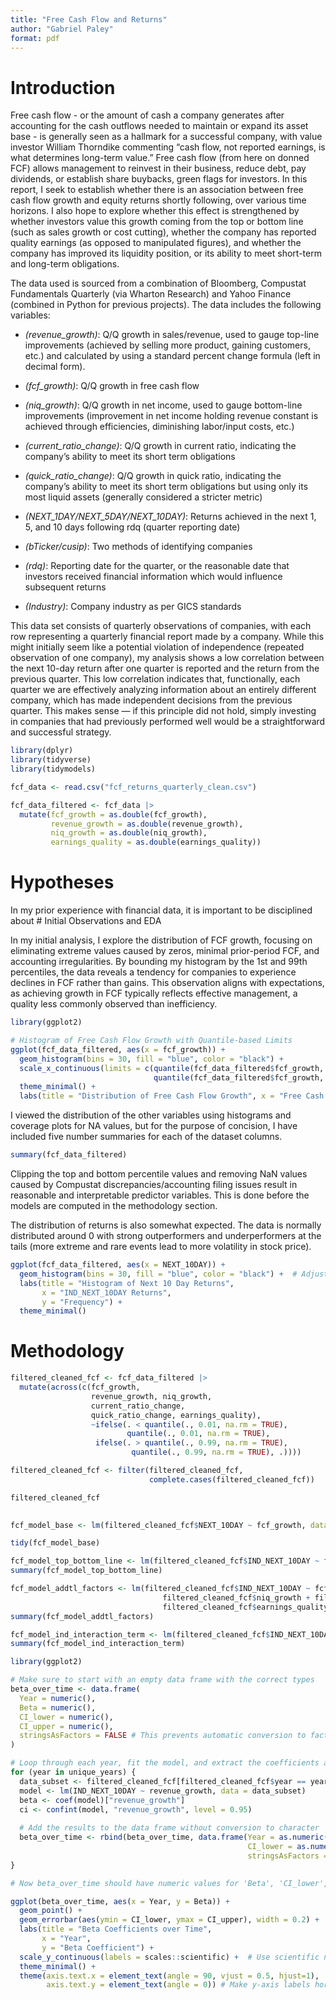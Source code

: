 ```yaml
---
title: "Free Cash Flow and Returns"
author: "Gabriel Paley"
format: pdf
---
```


# Introduction

Free cash flow - or the amount of cash a company generates after accounting for the cash outflows needed to maintain or expand its asset base - is generally seen as a hallmark for a successful company, with value investor William Thorndike commenting "cash flow, not reported earnings, is what determines long-term value." Free cash flow (from here on donned FCF) allows management to reinvest in their business, reduce debt, pay dividends, or establish share buybacks, green flags for investors. In this report, I seek to establish whether there is an association between free cash flow growth and equity returns shortly following, over various time horizons. I also hope to explore whether this effect is strengthened by whether investors value this growth coming from the top or bottom line (such as sales growth or cost cutting), whether the company has reported quality earnings (as opposed to manipulated figures), and whether the company has improved its liquidity position, or its ability to meet short-term and long-term obligations.

The data used is sourced from a combination of Bloomberg, Compustat Fundamentals Quarterly (via Wharton Research) and Yahoo Finance (combined in Python for previous projects). The data includes the following variables:

 - *(revenue_growth)*: Q/Q growth in sales/revenue, used to gauge top-line improvements (achieved by selling more product, 
    gaining customers, etc.) and calculated by using a standard percent change formula (left in decimal form).
 - *(fcf_growth)*: Q/Q growth in free cash flow
 - *(niq_growth)*: Q/Q growth in net income, used to gauge bottom-line improvements (improvement in net income holding revenue constant is achieved through efficiencies, diminishing labor/input costs, etc.)
 - *(current_ratio_change)*: Q/Q growth in current ratio, indicating the company's ability to meet its short term obligations
 - *(quick_ratio_change)*: Q/Q growth in quick ratio, indicating the company's ability to meet its short term obligations but using
    only its most liquid assets (generally considered a stricter metric)
   
 - *(NEXT_1DAY/NEXT_5DAY/NEXT_10DAY)*: Returns achieved in the next 1, 5, and 10 days following rdq (quarter reporting date)
 
 - *(bTicker/cusip)*: Two methods of identifying companies
 - *(rdq)*: Reporting date for the quarter, or the reasonable date that investors received financial information which would influence subsequent returns
 - *(Industry)*: Company industry as per GICS standards

This data set consists of quarterly observations of companies, with each row representing a quarterly financial report made by a company. While this might initially seem like a potential violation of independence (repeated observation of one company), my analysis shows a low correlation between the next 10-day return after one quarter is reported and the return from the previous quarter. This low correlation indicates that, functionally, each quarter we are effectively analyzing information about an entirely different company, which has made independent decisions from the previous quarter. This makes sense — if this principle did not hold, simply investing in companies that had previously performed well would be a straightforward and successful strategy.

```r
library(dplyr)
library(tidyverse)
library(tidymodels)

fcf_data <- read.csv("fcf_returns_quarterly_clean.csv")

fcf_data_filtered <- fcf_data |>
  mutate(fcf_growth = as.double(fcf_growth),
         revenue_growth = as.double(revenue_growth),
         niq_growth = as.double(niq_growth),
         earnings_quality = as.double(earnings_quality))

```

# Hypotheses



In my prior experience with financial data, it is important to be disciplined about 
# Initial Observations and EDA

In my initial analysis, I explore the distribution of FCF growth, focusing on eliminating extreme values caused by zeros, minimal prior-period FCF, and accounting irregularities. By bounding my histogram by the 1st and 99th percentiles, the data reveals a tendency for companies to experience declines in FCF rather than gains. This observation aligns with expectations, as achieving growth in FCF typically reflects effective management, a quality less commonly observed than inefficiency.

```r
library(ggplot2)

# Histogram of Free Cash Flow Growth with Quantile-based Limits
ggplot(fcf_data_filtered, aes(x = fcf_growth)) +
  geom_histogram(bins = 30, fill = "blue", color = "black") +
  scale_x_continuous(limits = c(quantile(fcf_data_filtered$fcf_growth, 0.01, na.rm = TRUE), 
                                quantile(fcf_data_filtered$fcf_growth, 0.99, na.rm = TRUE))) +
  theme_minimal() +
  labs(title = "Distribution of Free Cash Flow Growth", x = "Free Cash Flow Growth", y = "Frequency")

```

I viewed the distribution of the other variables using histograms and coverage plots for NA values, but for the purpose of concision, I have included five number summaries for each of the dataset columns. 

```r
summary(fcf_data_filtered)
```
Clipping the top and bottom percentile values and removing NaN values caused by Compustat discrepancies/accounting filing issues result in reasonable and interpretable predictor variables. This is done before the models are computed in the methodology section.

The distribution of returns is also somewhat expected. The data is normally distributed around 0 with strong outperformers and underperformers at the tails (more extreme and rare events lead to more volatility in stock price). 

```r
ggplot(fcf_data_filtered, aes(x = NEXT_10DAY)) +
  geom_histogram(bins = 30, fill = "blue", color = "black") +  # Adjust the number of bins as needed
  labs(title = "Histogram of Next 10 Day Returns",
       x = "IND_NEXT_10DAY Returns",
       y = "Frequency") +
  theme_minimal()
```
# Methodology

```r
filtered_cleaned_fcf <- fcf_data_filtered |>
  mutate(across(c(fcf_growth, 
                  revenue_growth, niq_growth, 
                  current_ratio_change,
                  quick_ratio_change, earnings_quality),
                  ~ifelse(. < quantile(., 0.01, na.rm = TRUE),
                          quantile(., 0.01, na.rm = TRUE),
                   ifelse(. > quantile(., 0.99, na.rm = TRUE),
                           quantile(., 0.99, na.rm = TRUE), .))))

filtered_cleaned_fcf <- filter(filtered_cleaned_fcf, 
                               complete.cases(filtered_cleaned_fcf))

filtered_cleaned_fcf
  
```

```r
fcf_model_base <- lm(filtered_cleaned_fcf$NEXT_10DAY ~ fcf_growth, data = filtered_cleaned_fcf)
```

```r
tidy(fcf_model_base)
```
```r
fcf_model_top_bottom_line <- lm(filtered_cleaned_fcf$IND_NEXT_10DAY ~ fcf_growth + filtered_cleaned_fcf$revenue_growth + filtered_cleaned_fcf$niq_growth, data = filtered_cleaned_fcf)
summary(fcf_model_top_bottom_line)
```
```r
fcf_model_addtl_factors <- lm(filtered_cleaned_fcf$IND_NEXT_10DAY ~ fcf_growth + filtered_cleaned_fcf$revenue_growth + 
                                  filtered_cleaned_fcf$niq_growth + filtered_cleaned_fcf$current_ratio_change +
                                  filtered_cleaned_fcf$earnings_quality, data = filtered_cleaned_fcf)
summary(fcf_model_addtl_factors)
```
```r
fcf_model_ind_interaction_term <- lm(filtered_cleaned_fcf$IND_NEXT_10DAY ~ revenue_growth, data = filtered_cleaned_fcf)
summary(fcf_model_ind_interaction_term)
```
```r
library(ggplot2)

# Make sure to start with an empty data frame with the correct types
beta_over_time <- data.frame(
  Year = numeric(),
  Beta = numeric(),
  CI_lower = numeric(),
  CI_upper = numeric(),
  stringsAsFactors = FALSE # This prevents automatic conversion to factors
)

# Loop through each year, fit the model, and extract the coefficients and confidence intervals
for (year in unique_years) {
  data_subset <- filtered_cleaned_fcf[filtered_cleaned_fcf$year == year, ]
  model <- lm(IND_NEXT_10DAY ~ revenue_growth, data = data_subset)
  beta <- coef(model)["revenue_growth"]
  ci <- confint(model, "revenue_growth", level = 0.95)
  
  # Add the results to the data frame without conversion to character
  beta_over_time <- rbind(beta_over_time, data.frame(Year = as.numeric(year), Beta = as.numeric(beta), 
                                                     CI_lower = as.numeric(ci[1]), CI_upper = as.numeric(ci[2]), 
                                                     stringsAsFactors = FALSE))
}

# Now beta_over_time should have numeric values for 'Beta', 'CI_lower', and 'CI_upper'

ggplot(beta_over_time, aes(x = Year, y = Beta)) +
  geom_point() +
  geom_errorbar(aes(ymin = CI_lower, ymax = CI_upper), width = 0.2) +
  labs(title = "Beta Coefficients over Time",
       x = "Year",
       y = "Beta Coefficient") +
  scale_y_continuous(labels = scales::scientific) +  # Use scientific notation for y-axis labels
  theme_minimal() +
  theme(axis.text.x = element_text(angle = 90, vjust = 0.5, hjust=1),
        axis.text.y = element_text(angle = 0)) # Make y-axis labels horizontal
```

